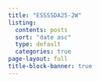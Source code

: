 ```yaml
---
title: "ESSSSDA25-2W"
listing:
  contents: posts
  sort: "date asc"
  type: default
  categories: true
page-layout: full
title-block-banner: true
---
```



